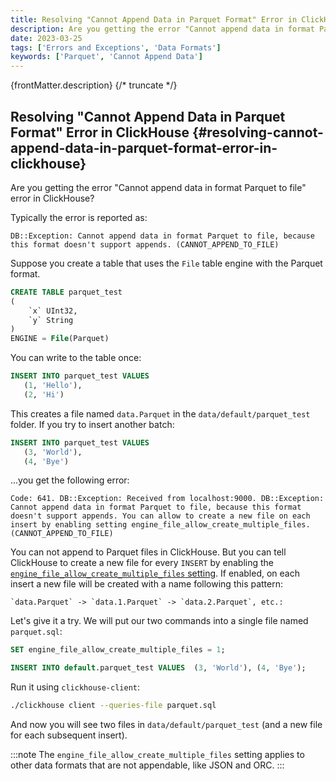 ```yaml
---
title: Resolving "Cannot Append Data in Parquet Format" Error in ClickHouse
description: Are you getting the error "Cannot append data in format Parquet to file" error in ClickHouse? Let's take a look at how to resolve it.
date: 2023-03-25
tags: ['Errors and Exceptions', 'Data Formats']
keywords: ['Parquet', 'Cannot Append Data']
---
```


{frontMatter.description}
{/* truncate */}

## Resolving "Cannot Append Data in Parquet Format" Error in ClickHouse {#resolving-cannot-append-data-in-parquet-format-error-in-clickhouse}

Are you getting the error "Cannot append data in format Parquet to file" error in ClickHouse?

Typically the error is reported as:

`DB::Exception: Cannot append data in format Parquet to file, because this format doesn't support appends. (CANNOT_APPEND_TO_FILE)`

Suppose you create a table that uses the `File` table engine with the Parquet format.


```sql
CREATE TABLE parquet_test
(
    `x` UInt32,
    `y` String
)
ENGINE = File(Parquet)
```

You can write to the table once:

```sql
INSERT INTO parquet_test VALUES
   (1, 'Hello'),
   (2, 'Hi')
```

This creates a file named `data.Parquet` in the `data/default/parquet_test` folder. If you try to insert another batch:

```sql
INSERT INTO parquet_test VALUES
   (3, 'World'),
   (4, 'Bye')
```

...you get the following error:

```response
Code: 641. DB::Exception: Received from localhost:9000. DB::Exception: Cannot append data in format Parquet to file, because this format doesn't support appends. You can allow to create a new file on each insert by enabling setting engine_file_allow_create_multiple_files. (CANNOT_APPEND_TO_FILE)
```

You can not append to Parquet files in ClickHouse. But you can tell ClickHouse to create a new file for every `INSERT` by enabling the [`engine_file_allow_create_multiple_files` setting](https://clickhouse.com/docs/en/operations/settings/settings#engine_file_allow_create_multiple_files). If enabled, on each insert a new file will be created with a name following this pattern:

    `data.Parquet` -> `data.1.Parquet` -> `data.2.Parquet`, etc.:

Let's give it a try. We will put our two commands into a single file named `parquet.sql`:

```sql
SET engine_file_allow_create_multiple_files = 1;

INSERT INTO default.parquet_test VALUES  (3, 'World'), (4, 'Bye');
```

Run it using `clickhouse-client`:

```bash
./clickhouse client --queries-file parquet.sql
```

And now you will see two files in `data/default/parquet_test` (and a new file for each subsequent insert).

:::note
The `engine_file_allow_create_multiple_files` setting applies to other data formats that are not appendable, like JSON and ORC.
:::
